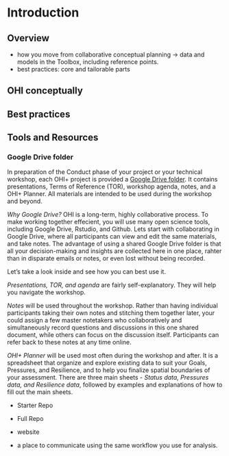 # Introduction {#intro}

<!--- TODO: intro to OHI conceptually, Tbx stuff. See Best Practices paper. --->

## Overview

- how you move from collaborative conceptual planning -> data and models in the Toolbox, including reference points.
- best practices: core and tailorable parts

## OHI conceptually

## Best practices

## Tools and Resources

<!--- Ning TODO ---> 

### Google Drive folder

In preparation of the Conduct phase of your project or your technical workshop, each OHI+ project is provided a [Google Drive folder](link to folder). It contains presentations, Terms of Reference (TOR), workshop agenda, notes, and a OHI+ Planner. All materials are intended to be used during the workshop and beyond. 

_Why Google Drive?_ OHI is a long-term, highly collaborative process. To make working together effecient, you will use many open science tools, including Google Drive, Rstudio, and Github. Lets start with collaborating in Google Drive, where all participants can view and edit the same materials, and take notes. The advantage of using a shared Google Drive folder is that all your decision-making and insights are collected here in one place, rahter than in disparate emails or notes, or even lost without being recorded. 

Let's take a look inside and see how you can best use it. 

_Presentations, TOR, and agenda_ are fairly self-explanatory. They will help you navigate the workshop. 

_Notes_ will be used throughout the workshop. Rather than having individual participants taking their own notes and stitching them together later, your could assign a few master notetakers who collaboratively and simultaneously record questions and discussions in this one shared document, while others can focus on the discussion itself. Participants can refer back to these notes at any time online. 

_OHI+ Planner_ will be used most often during the workshop and after. It is a spreadsheet that organize and explore existing data to suit your Goals, Pressures, and Resilience, and to help you finalize spatial boundaries of your assessment. There are three main sheets - _Status data, Pressures data, and Resilience data_, followed by examples and explanations of how to fill out the main sheets. 


- Starter Repo
- Full Repo
- website

- a place to communicate using the same workflow you use for analysis.